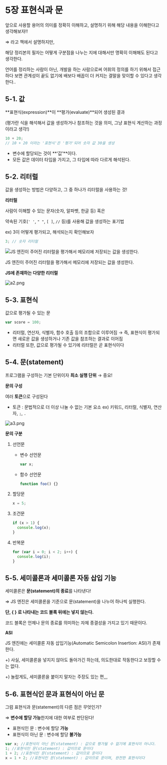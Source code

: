 ﻿# 5장 표현식과 문

<aside>

앞으로 사용할 용어의 의미를 정확히 이해하고, 설명하기 위해 해당 내용을 이해한다고 생각해보자!!

⇒ 라고 책에서 설명하지만,

해당 정리본의 필자는 어떻게 구분점을 나누는 지에 대해서만 명확히 이해해도 된다고 생각한다.

언어를 정리하는 사람이 아닌, 개발을 하는 사람으로써 어휘의 정의를 하기 위해서 접근하다 보면 관계성이 끝도 없기에 배보다 배꼽이 더 커지는 결말을 맞이할 수 있다고 생각한다..

</aside>

## 5-1. 값

**표현식(expression)**이 **평가(evaluate)**되어 생성된 결과

(평가란 식을 해석해서 값을 생성하거나 참조하는 것을 의미, 그냥 표현식 계산하는 과정이라고 생각!)

```jsx
10 + 20;
// 10 + 20 이라는 '표현식'은 '평가'되어 숫자 값 30을 생성
```

- 변수에 할당되는 것이 **‘값’**이다.
- 모든 값은 데이터 타입을 가지고, 그 타입에 따라 다르게 해석된다.

## 5-2. 리터럴

<aside>

값을 생성하는 방법은 다양하고, 그 중 하나가 리터럴을 사용하는 것!

</aside>

**리터럴**

사람이 이해할 수 있는 문자(숫자, 알파벳, 한글 등) 혹은

약속된 기호(`' '`, `" "`, `[ ]`, `//` 등)를 사용해 값을 생성하는 표기법

ex) 3이 어떻게 평가되고, 해석되는지 확인해보자

```jsx
3; // 숫자 리터럴
```

![JS 엔진이 주어진 리터럴을 평가해서 메모리에 저장되는 값을 생성한다.](/images/ch05/ch5_a1.png)

JS 엔진이 주어진 리터럴을 평가해서 메모리에 저장되는 값을 생성한다.

**JS에 존재하는 다양한 리터럴**

![a2.png](/images/ch05/ch5_a2.png)

## 5-3. 표현식

값으로 평가될 수 있는 문

```jsx
var score = 100;
```

- 리터럴, 연산자, 식별자, 함수 호출 등의 조합으로 이루어짐
  → 즉, 표현식이 평가되면 새로운 값을 생성하거나 기존 값을 참조하는 결과로 이어짐
- 리터럴 또한, 값으로 평가될 수 있기에 리터럴은 곧 표현식이다

## 5-4. 문(statement)

프로그램을 구성하는 기본 단위이자 **최소 실행 단위** → 중요!

**문의 구성**

여러 **토큰**으로 구성된다

- 토큰 : 문법적으로 더 이상 나눌 수 없는 기본 요소
  ex) 키워드, 리터럴, 식별자, 연산자, `;`, `.`

![a3.png](/images/ch05/ch5_a3.png)

**문의 구분**

1. 선언문
   - 변수 선언문
     ```jsx
     var x;
     ```
   - 함수 선언문
     ```jsx
     function foo() {}
     ```
2. 할당문

   ```jsx
   x = 5;
   ```

3. 조건문

   ```jsx
   if (x > 1) {
     console.log(x);
   }
   ```

4. 반복문

   ```jsx
   for (var i = 0; i < 2; i++) {
     console.log(i);
   }
   ```

## 5-5. 세미콜론과 세미콜론 자동 삽입 기능

세미콜론은 **문(statement)의 종료**를 나타낸다!

⇒ JS 엔진은 세미콜론을 기준으로 문(statement)을 나누어 하나씩 실행한다.

**단, { } 로 나타내는 코드 블록 뒤에는 넣지 않는다.**

코드 블록은 언제나 문의 종료를 의미하는 자체 종결성을 가지고 있기 때문이다.

**ASI**

JS 엔진에는 세미콜론 자동 삽입기능(Automatic Semicolon Insertion: ASI)가 존재한다.

+) 사실, 세미콜론을 넣지지 않아도 돌아가긴 하는데, 의도한대로 작동한다고 보장할 수는 없다.

+) 놀랍게도, 세미콜론을 붙이지 말자는 주장도 있는 편,,,

## 5-6. 표현식인 문과 표현식이 아닌 문

그럼 표현식과 문(statement)의 다른 점은 무엇인가?

⇒ **변수에 할당 가능**한지에 대한 여부로 판단된다!

- 표현식인 문 : 변수에 할당 **가능**
- 표현식이 아닌 문 : 변수에 할당 **불가능**

```jsx
var x; //표현식이 아닌 문(statement) : 값으로 평가될 수 없기에 표현식이 아니다.
1; //표현식인 문(statement) : 값이므로 문이다
1 + 2; //표현식인 문(statement) : 값이므로 문이다
x = 1 + 2; //표현식인 문(statement) : 값이므로 문이며, 완전한 표현식이다
```
